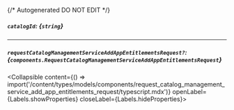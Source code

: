{/* Autogenerated DO NOT EDIT  */}

##### `catalogId`: *{`string`}*

---
##### `requestCatalogManagementServiceAddAppEntitlementsRequest?`: *{`components.RequestCatalogManagementServiceAddAppEntitlementsRequest`}*
<Collapsible content={() => import('/content/types/models/components/request_catalog_management_service_add_app_entitlements_request/typescript.mdx')} openLabel={Labels.showProperties} closeLabel={Labels.hideProperties}>
</Collapsible>


